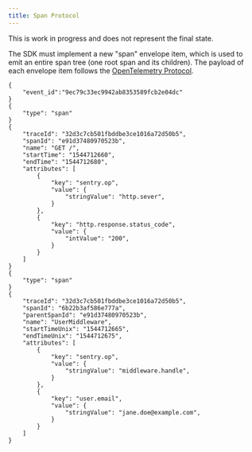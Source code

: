 ```yaml
---
title: Span Protocol
---
```


<Alert title="Note" level="info">
	This is work in progress and does not represent the final state.
</Alert>

The SDK must implement a new "span" envelope item, which is used to emit an entire span tree (one root span and its children).
The payload of each envelope item follows the [OpenTelemetry Protocol](https://opentelemetry.io/docs/specs/otel/protocol/).

```
{
	"event_id":"9ec79c33ec9942ab8353589fcb2e04dc"
}
{
	"type": "span"
}
{
  	"traceId": "32d3c7cb501fbddbe3ce1016a72d50b5",
  	"spanId": "e91d37480970523b",
  	"name": "GET /",
  	"startTime": "1544712660",
  	"endTime": "1544712680",
  	"attributes": [
		{
			"key": "sentry.op",
	      	"value": {
	        	"stringValue": "http.sever",
	      	}
		},
    	{
	    	"key": "http.response.status_code",
      		"value": {
	      		"intValue": "200",
	    	}
	  	}
  	]
}
{
	"type": "span"
}
{
	"traceId": "32d3c7cb501fbddbe3ce1016a72d50b5",
  	"spanId": "6b22b3af586e777a",
  	"parentSpanId": "e91d37480970523b",
  	"name": "UserMiddleware",
  	"startTimeUnix": "1544712665",
  	"endTimeUnix": "1544712675",
  	"attributes": [
	  	{
	    	"key": "sentry.op",
      		"value": {
	      		"stringValue": "middleware.handle",
	    	}
	  	},
	  	{
	    	"key": "user.email",
      		"value": {
	    		"stringValue": "jane.doe@example.com",
	    	}
	  	}
	]
}
```
